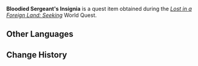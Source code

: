 {{Item Infobox
|id           = 101694
|image        = Item Bloodied Sergeant's Insignia.png
|type         = Quest Items
|description  = The bloodied and muddied insignia of a Fatui sergeant. You have no idea how it ended up in the depths of The Chasm.
|source1      = [[Lost in a Foreign Land: Seeking]]
}}
'''Bloodied Sergeant's Insignia''' is a quest item obtained during the ''[[Lost in a Foreign Land: Seeking]]'' World Quest.

==Other Languages==
{{Other Languages|default_hidden = 1
|en      = Bloodied Sergeant's Insignia
|zhs     = 染血的士官徽记
|zhs_rm  = Rǎn Xuè de Shìguān Huījì
|zht     = 染血的士官徽記
|zht_rm  = Rǎn Xiě de Shìguān Huījì
|ja      = 血染めの士官記章
|ja_rm   = Chizome no Shikan Kishou
|ko      = 피에 물든 사관의 휘장
|ko_rm   = 
|es      = Insignia de Oficial con restos de sangre
|fr      = Insigne ensanglanté de sergent
|ru      = Окровавленный шеврон сержанта
|th      = ตราสัญลักษณ์ทหารเปื้อนเลือด
|th_rm   = 
|vi      = Huy Hiệu Sĩ Quan Nhuốm Máu
|de      = Blutiges Abzeichen für Unteroffiziere
|id      = Lambang Sersan Berdarah
|pt      = Insígnia do Sargento Ensanguentada
}}

==Change History==
{{Change History|2.6}}